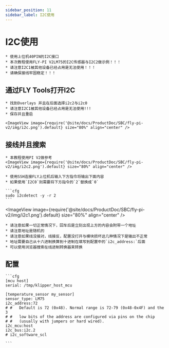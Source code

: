 ```yaml
---
sidebar_position: 11
sidebar_label: I2C使用
---
```


# I2C使用

    * 使用上位机40PIN的I2C接口
    * 本次教程使用FLY-PI V2LM75的I2C传感器与I2C2做示例！！！
    * 请注意I2C1被其他设备已经占用是无法使用！！！
    * 请确保接线牢固稳定！！！

## 通过FLY Tools打开I2C

    * 找到Overlays 并且在后面选择i2c2与i2c0
    * 请注意I2C1被其他设备已经占用是无法使用!!!
    * 保存并且重启

    <ImageView image={require('@site/docs/ProductDoc/SBC/fly-pi-v2/img/i2c.png').default} size="80%" align="center" />


## 接线并且搜索
    * 本教程使用PI V2做参考
    <ImageView image={require('@site/docs/ProductDoc/SBC/fly-pi-v2/img/i2c2.png').default} size="80%" align="center" />

    * 使用SSH连接FLY上位机后输入下方指令将输出下面内容
    * 如果使用`I2C0`则需要将下方指令的`2`替换成`0`

    ```cfg
    sudo i2cdetect -y -r 2
    ```

<ImageView image={require('@site/docs/ProductDoc/SBC/fly-pi-v2/img/i2c1.png').default} size="80%" align="center" />

    * 请注意如果一切正常情况下，回车后是立刻出现上方的内容会附带一个地址
    * 请注意地址是随机的
    * 请注意如果线没接对，线接反，配置没打开与模块损坏这几种情况下是输出不正常
    * 地址需要自己从十六进制换算到十进制在填写到配置中的`i2c_address:`后面
    * 可以使用浏览器搜索在线进制转换器来转换

## 配置

    ```cfg
    [mcu host]
    serial: /tmp/klipper_host_mcu

    [temperature_sensor my_sensor]
    sensor_type: LM75
    i2c_address:72
    # #   Default is 72 (0x48). Normal range is 72-79 (0x48-0x4F) and the 3
    # #   low bits of the address are configured via pins on the chip
    # #   (usually with jumpers or hard wired).
    i2c_mcu:host
    i2c_bus:i2c.2
    # i2c_software_scl

    ```
